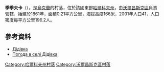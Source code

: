 {{coord|50|2|16|N|37|2|52|E|scale:100000_region:UA|display=title}}

'''季季夫卡'''（{{lang-uk|Дідівка}}），是[[烏克蘭|烏克蘭]]的村落，位於該國東部[[哈爾科夫州|哈爾科夫州]]，由[[沃爾昌斯克區|沃爾昌斯克區]]負責管轄，始建於1861年，面積0.21平方公里，海拔高度166米，2001年人口41，人口密度每平方公里196.2人。

==參考資料==
* [http://gska2.rada.gov.ua/pls/z7502/A005?rdat1=09.01.2009&rf7571=32754 Дідівка]{{dead link|date=2017年12月 |bot=InternetArchiveBot |fix-attempted=yes }}
* [http://weather.in.ua/ua/har'kovskaja/6812 Погода в селі Дідівка]{{Wayback|url=http://weather.in.ua/ua/har'kovskaja/6812 |date=20160323024934 }}

{{DEFAULTSORT:Дідівка}}
[[Category:哈爾科夫州村落|Category:哈爾科夫州村落]]
[[Category:沃爾昌斯克區村落|Category:沃爾昌斯克區村落]]


{{Kharkiv-geo-stub}}